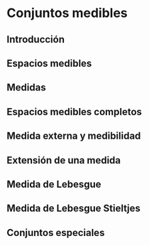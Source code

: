 # Conjuntos medibles

## Introducción

## Espacios medibles

## Medidas

## Espacios medibles completos

## Medida externa y medibilidad

## Extensión de una medida

## Medida de Lebesgue

## Medida de Lebesgue Stieltjes

## Conjuntos especiales
